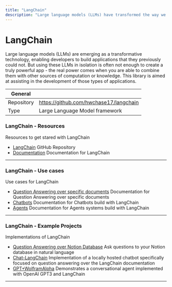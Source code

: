 ```yaml
---
title: "LangChain"
description: "Large language models (LLMs) have transformed the way we approach machine learning and artificial intelligence. These models are incredibly powerful, but their true potential lies in their ability to work in harmony with other sources of data and computation. This library has been developed to assist developers in building applications that combine LLMs with other technologies, allowing them to create truly intelligent and innovative products."
---
```


# LangChain
Large language models (LLMs) are emerging as a transformative technology, enabling developers to 
build applications that they previously could not. But using these LLMs in isolation is often not 
enough to create a truly powerful app - the real power comes when you are able to combine them with 
other sources of computation or knowledge. This library is aimed at assisting in the development of those types of applications.

| General  |  |
| --- | --- |
| Repository | https://github.com/hwchase17/langchain |
| Type | Large Language Model framework |


### LangChain - Resources
Resources to get stared with LangChain

* [LangChain](https://github.com/hwchase17/langchain) GitHub Repository
* [Documentation](https://langchain.readthedocs.io/en/latest/index.html#) Documentation for LangChain

---

### LangChain - Use cases
Use cases for LangChain

* [Question Answering over specific documents](https://langchain.readthedocs.io/en/latest/use_cases/question_answering.html) Documentation for Question Answering over specific documents
* [Chatbots](https://python.langchain.com/en/latest/use_cases/chatbots.html) Documentation for Chatbots build with LangChain
* [Agents](https://python.langchain.com/en/latest/reference/modules/agents.html) Documentation for Agents systems build with LangChain

---

### LangChain - Example Projects
Implementations of LangChain

* [Question Answering over Notion Database](https://github.com/hwchase17/notion-qa) Ask questions to your Notion database in natural language
* [Chat-LangChain](https://github.com/hwchase17/chat-langchain) Implementation of a locally hosted chatbot specifically focused on question answering over the LangChain documentation
* [GPT+WolframAlpha](https://huggingface.co/spaces/JavaFXpert/Chat-GPT-LangChain) Demonstrates a conversational agent implemented with OpenAI GPT3 and LangChain

---
